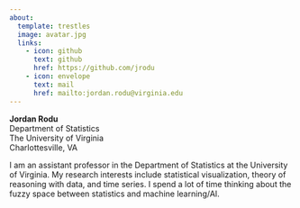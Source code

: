 ```yaml
---
about:
  template: trestles
  image: avatar.jpg
  links:
    - icon: github
      text: github
      href: https://github.com/jrodu
    - icon: envelope
      text: mail
      href: mailto:jordan.rodu@virginia.edu
---
```


**Jordan Rodu**<br> Department of Statistics<br> The University of Virginia<br> Charlottesville, VA

I am an assistant professor in the Department of Statistics at the University of Virginia. My research interests include statistical visualization, theory of reasoning with data, and time series. I spend a lot of time thinking about the fuzzy space between statistics and machine learning/AI.
